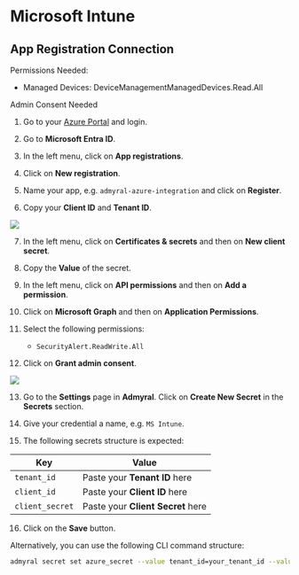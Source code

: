 # Microsoft Intune

## App Registration Connection

Permissions Needed:

-   Managed Devices: DeviceManagementManagedDevices.Read.All

Admin Consent Needed

1. Go to your [Azure Portal](https://portal.azure.com/) and login.

2. Go to **Microsoft Entra ID**.

3. In the left menu, click on **App registrations**.

4. Click on **New registration**.

5. Name your app, e.g. `admyral-azure-integration` and click on **Register**.

6. Copy your **Client ID** and **Tenant ID**.

<img src="/ms_defender_for_cloud1.png" />

7. In the left menu, click on **Certificates & secrets** and then on **New client secret**.

8. Copy the **Value** of the secret.

9. In the left menu, click on **API permissions** and then on **Add a permission**.

10. Click on **Microsoft Graph** and then on **Application Permissions**.

11. Select the following permissions:

    - `SecurityAlert.ReadWrite.All`

12. Click on **Grant admin consent**.

<img src="/ms_defender_admin_consent.png" />

13. Go to the **Settings** page in **Admyral**. Click on **Create New Secret** in the **Secrets** section.

14. Give your credential a name, e.g. `MS Intune`.

15. The following secrets structure is expected:

| Key             | Value                             |
| --------------- | --------------------------------- |
| `tenant_id`     | Paste your **Tenant ID** here     |
| `client_id`     | Paste your **Client ID** here     |
| `client_secret` | Paste your **Client Secret** here |

16. Click on the **Save** button.

Alternatively, you can use the following CLI command structure:

```bash
admyral secret set azure_secret --value tenant_id=your_tenant_id --value client_id=your_client_id --value client_secret=your_client_secret
```
